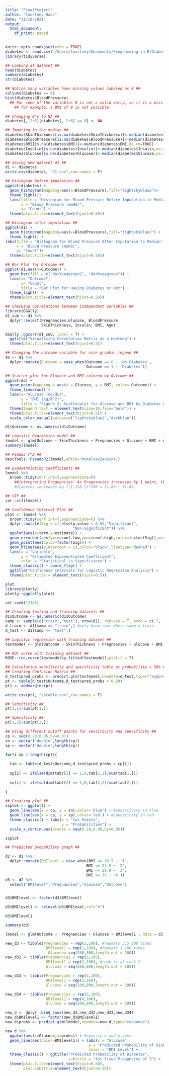 ```yaml
---
title: "FinalProject"
author: "Courtney Haas"
date: "11/10/2021"
output:
  html_document:
    df_print: paged
---
```


```r
knitr::opts_chunk$set(echo = TRUE)
diabetes <- read.csv("/Users/Courtney/Documents/Programming in R/Diabetes/diabetes.csv")
library(tidyverse)

```

```r
## Looking at dataset ##
head(diabetes)
summary(diabetes)
str(diabetes)

## Notice many variables have missing values labeled as 0 ##
colSums(diabetes == 0)
hist(diabetes$BloodPressure)
  ## For some of the variables 0 is not a valid entry, so it is a missing value
    ## for example, a BMI of 0 is not possible

```

```r
## Changing 0's to NA ##
diabetes[, 2:6][diabetes[, 2:6] == 0] <- NA

## Imputing to the median ##
diabetes$SkinThickness[is.na(diabetes$SkinThickness)]<-median(diabetes$SkinThickness,na.rm=TRUE)
diabetes$BloodPressure[is.na(diabetes$BloodPressure)]<-median(diabetes$BloodPressure,na.rm=TRUE)
diabetes$BMI[is.na(diabetes$BMI)]<-median(diabetes$BMI,na.rm=TRUE)
diabetes$Insulin[is.na(diabetes$Insulin)]<-median(diabetes$Insulin,na.rm=TRUE)
diabetes$Glucose[is.na(diabetes$Glucose)]<-median(diabetes$Glucose,na.rm=TRUE)

## Saving new dataset d1 ##
d1 <- diabetes
write.csv(diabetes, "d1.csv",row.names = F)

```

```r
## Histogram before imputation ##
ggplot(diabetes) +
  geom_histogram(mapping=aes(x=BloodPressure),fill="lightskyblue2")+
  theme_light()+
  labs(title = "Histogram for Blood Pressure Before Imputation to Median",
       x = "Blood Pressure (mmHG)",
       y= "Count") +
  theme(plot.title=element_text(hjust=0.50))

## Histogram after imputation ##
ggplot(d1) +
  geom_histogram(mapping=aes(x=BloodPressure),fill="lightskyblue2") +
  theme_light() +
labs(title = "Histogram for Blood Pressure After Imputation to Median",
     x = "Blood Pressure (mmHG)",
     y= "Count")+
  theme(plot.title=element_text(hjust=0.50))

```


```r
## Bar Plot for Outcome ##
ggplot(d1,aes(x=Outcome)) +
  geom_bar(fill = c("darkseagreen2", "darkseagreen")) +
  labs(x= "Outcome",
       y= "Count",
       title = "Bar Plot for Having Diabetes or Not") + 
  theme_light() +
  theme(plot.title=element_text(hjust=0.50))
```


```r
## Checking correlations between independent variables ##
library(GGally)
d1_sub <- d1 %>%
  dplyr::select(Pregnancies,Glucose, BloodPressure, 
                SkinThickness, Insulin, BMI, Age)

GGally::ggcorr(d1_sub, label = T) +
  ggtitle("Visualizing Correlation Matrix as a Heatmap") +
  theme(plot.title=element_text(hjust=0.5))
```


```r
## Changing the outcome variable for nice graphic legend ##
do <- d1 %>% 
  dplyr::mutate(Outcome = case_when(Outcome == 0 ~ 'No Diabetes',
                                    Outcome == 1 ~ 'Diabetes'))

## Scatter plot for Glucose and BMI colored by Outcome ##
ggplot(do) +
  geom_point(mapping = aes(x = Glucose, y = BMI, color= Outcome)) +
  theme_linedraw() +
  labs(x="Glucose (mg/dL)",
       y = "BMI (kg/m^2)",
       title = "Figure 2: Scatterplot for Glucose and BMI by Diabetes Outcome") +
  theme(legend.text = element_text(size=10,face="bold")) +
  theme(plot.title=element_text(hjust=0.5)) +
  scale_color_manual(values=c("lightskyblue2","darkblue")) 

```

```r
d1$Outcome <- as.numeric(d1$Outcome)

## Logistic Regression model ##
lmodel <- glm(Outcome ~ SkinThickness + Pregnancies + Glucose + BMI + Age + BloodPressure, data = d1, family = "binomial")
summary(lmodel)

## Pseduo r^2 ##
DescTools::PseudoR2(lmodel,which="McKelveyZavoina")

## Exponentiating coefficients ##
lmodel %>% 
  broom::tidy(conf.int=T,exponentiate=T)
    ##interpreting Pregnancies: As Pregnancies increases by 1 point, the odds of having
    #diabetes increases by ((1.118-1)*100 = 11.8% ) 11.8%

## VIF ##
car::vif(lmodel)

## Confidence Interval Plot ##
plot <- lmodel %>%
  broom::tidy(conf.int=T,exponentiate=T) %>%
  dplyr::mutate(Sig = if_else(p.value < 0.05,"Significant",
                              "Non-Significant")) %>%
  ggplot(aes(x=term,y=estimate)) +
  geom_errorbar(aes(ymin=conf.low,ymax=conf.high,color=factor(Sig)),width=0.1) +
  geom_point(aes(color=factor(Sig))) +
  geom_hline(aes(yintercept = 1),color="black",linetype="dashed") +
  labs(x = "Variable",
       y = "Estimated Exponentiated Coefficient",
       color = "Statistical \n Significance") +
  theme_classic() + coord_flip() +
  ggtitle("Confidence Intervals for Logistic Regression Analysis") +
  theme(plot.title = element_text(hjust=0.5))

plot
library(plotly)
plotly::ggplotly(plot)


```


```r

set.seed(12345)

## Creating testing and training datasets ##
d1$Outcome <- as.numeric(d1$Outcome)
samp <- sample(c("train","test"), nrow(d1), replace = T, prob = c(.7, .3))
d_train <- d1[samp == "train",] #only keep rows where samp = train
d_test <- d1[samp == "test",] 

## Logistic regression with training dataset ##
testmodel <- glm(Outcome ~ SkinThickness + Pregnancies + Glucose + BMI + Age + BloodPressure, data = d_train, family = "binomial")

## ROC curve with training dataset ##
ROSE::roc.curve(testmodel$y,fitted(testmodel),plotit = T) 

## Calculating sensitivity and specificity table at probability > 50% ##
## Creating Confusion Matrix ##
d_test$pred_probs <- predict.glm(testmodel,newdata=d_test,type="response")
pt <- table(d_test$Outcome,d_test$pred_probs > 0.50)
pt1 <- addmargins(pt)

write.csv(pt1, "sstable.csv",row.names = F)

## Sensitivity ##
pt[1,1]/sum(pt[1,])

## Specificity ##
pt[2,2]/sum(pt[2,])

## Using different cutoff points for sensitivity and specificity ##
cp <- seq(0.20,0.95,by=0.01) 
sn <- vector("double",length(cp)) 
sp <- vector("double",length(cp)) 

for(i in 1:length(cp)){
  
  tab <- table(d_test$Outcome,d_test$pred_probs > cp[i]) 
  
  sp[i] <- ifelse(dim(tab)[2] == 1,0,tab[1,1]/sum(tab[1,]))
  
  sn[i] <- ifelse(dim(tab)[2] == 1,0,tab[2,2]/sum(tab[2,]))
  
}

## Creating plot ##
ssplot <- ggplot() + 
  geom_line(aes(x = cp, y = sn),color='blue') + #sensitivity in blue
  geom_line(aes(x = cp, y = sp),color='red') + #specificity in red
  theme_classic() + labs(x = "Cut Points",
                         y = "Probabilities") +
  scale_x_continuous(breaks = seq(0.20,0.90,by=0.05))

ssplot

```


```r
## Predicted probability graph ##

d2 <- d1 %>% 
  dplyr::mutate(BMIlevel = case_when(BMI <= 18.5 ~ '1',
                                    BMI <= 24.9 ~ '2',
                                    BMI <= 29.9 ~ '3',
                                    BMI >= 30 ~ '4'))
d3 <- d2 %>% 
  select("BMIlevel","Pregnancies","Glucose","Outcome")


d3$BMIlevel <- factor(d3$BMIlevel)

d3$BMIlevel1 <- relevel(d3$BMIlevel,ref="4")

d3$BMIlevel1

summary(d3)

lmodel <- glm(Outcome ~  Pregnancies + Glucose + BMIlevel1 , data = d3, family = "binomial")

new_d3 <- tibble(Pregnancies = rep(3,100), #repeats 3.5 100 times
                  BMIlevel1 = rep(1,100), #repeats 1 100 times
                   Glucose= seq(200,800,length.out = 100))
new_d32 <- tibble(Pregnancies = rep(3,100),
                  BMIlevel1 = rep(2,100), #rank is at rank 2
                  Glucose = seq(200,800,length.out = 100))

new_d33 <- tibble(Pregnancies = rep(3,100),
                  BMIlevel1 = rep(3,100),
                  Glucose = seq(200,800,length.out = 100))

new_d34 <- tibble(Pregnancies = rep(3,100),
                  BMIlevel1 = rep(4,100),
                  Glucose = seq(200,800,length.out = 100))

new_d <- dplyr::bind_rows(new_d3,new_d32,new_d33,new_d34)
new_d$BMIlevel1 <- factor(new_d$BMIlevel1) 
new_d$probs <- predict.glm(lmodel,newdata=new_d,type="response")

new_d %>%
  ggplot(aes(x=Glucose,y=probs)) + #specify x and y axes
  geom_line(aes(color=BMIlevel1)) + labs(x = "Glucose",
                                     y = "Predicted Probability of Diabetes",
                                     color = "BMI Level") +
  theme_classic() + ggtitle("Predicted Probability of Diabetes",
                            subtitle = "for fixed Pregancies of 3") +
  theme(plot.title=element_text(hjust=0.50),
        plot.subtitle=element_text(hjust=0.50))

```

